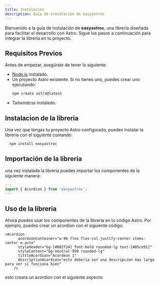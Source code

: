 ```yaml
---
title: Instalación
description: Guía de instalación de easyastroc
---
```


Bienvenido a la guía de instalación de **easyastroc**, una librería diseñada para facilitar el desarrollo con Astro. Sigue los pasos a continuación para integrar la librería en tu proyecto.

## Requisitos Previos

Antes de empezar, asegúrate de tener lo siguiente:

- [Node.js](https://nodejs.org/) instalado.
- Un proyecto Astro existente. Si no tienes uno, puedes crear uno ejecutando:
  ```bash
  npm create astro@latest
  ```
- Tailwindcss instalado.


## Instalacion de la libreria

Una vez que tengas tu proyecto Astro configurado, puedes instalar la librería con el siguiente comando:

```bash
  npm install easyastroc
```

## Importación de la libreria

una vez instalada la libreria puedes importar los componentes de la siguiente manera:

```js
---
import { Acordion } from 'easyastroc';
---
```

## Uso de la libreria

Ahora puedes usar los componentes de la libreria en tu código Astro. Por ejemplo, puedes crear un acordion con el siguiente código:

```astro
<Acordion
      acordionConteiner="w-96 flex flex-col justify-center items-center m-auto"
      styleHeader="bg-[#002f24] font-bold rounded-lg text-[#05ce91]"
      styleContent="bg-neutral-950 rounded-lg"
      tittleAcordion="Acordeon 1"
      descriptionAcordion="esto deberia ser una descripcion mas larga para ver si funciona bien"
    />
```
esto creara un acordion con el siguiente aspecto:

<Acordion
      acordionConteiner="w-96 flex flex-col justify-center items-center m-auto"
      styleHeader="bg-[#002f24] font-bold rounded-lg text-[#05ce91]"
      styleContent="bg-neutral-950 rounded-lg"
      tittleAcordion="Acordeon 1"
      descriptionAcordion="esto deberia ser una descripcion mas larga para ver si funciona bien"
    />